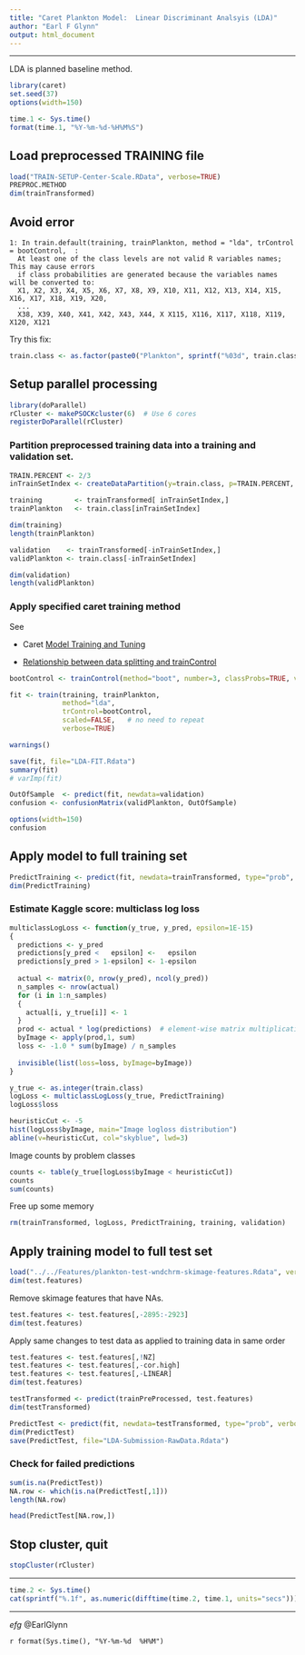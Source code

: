 ```yaml
---
title: "Caret Plankton Model:  Linear Discriminant Analsyis (LDA)"
author: "Earl F Glynn"
output: html_document
---
```


*****

LDA is planned baseline method.

```r
library(caret)
set.seed(37)
options(width=150)
```

```r
time.1 <- Sys.time()
format(time.1, "%Y-%m-%d-%H%M%S")
```

## Load preprocessed TRAINING file

```r
load("TRAIN-SETUP-Center-Scale.RData", verbose=TRUE)
PREPROC.METHOD
dim(trainTransformed)
```
## Avoid error

```
1: In train.default(training, trainPlankton, method = "lda", trControl = bootControl,  :
  At least one of the class levels are not valid R variables names; This may cause errors 
  if class probabilities are generated because the variables names will be converted to: 
  X1, X2, X3, X4, X5, X6, X7, X8, X9, X10, X11, X12, X13, X14, X15, X16, X17, X18, X19, X20, 
  ...
  X38, X39, X40, X41, X42, X43, X44, X X115, X116, X117, X118, X119, X120, X121
```

Try this fix:
```r
train.class <- as.factor(paste0("Plankton", sprintf("%03d", train.class)))
```

## Setup parallel processing

```r
library(doParallel)
rCluster <- makePSOCKcluster(6)  # Use 6 cores
registerDoParallel(rCluster)
```

### Partition preprocessed training data into a training and validation set.

```r
TRAIN.PERCENT <- 2/3
inTrainSetIndex <- createDataPartition(y=train.class, p=TRAIN.PERCENT, list=FALSE)

training        <- trainTransformed[ inTrainSetIndex,]
trainPlankton   <- train.class[inTrainSetIndex]

dim(training)
length(trainPlankton)

validation    <- trainTransformed[-inTrainSetIndex,]
validPlankton <- train.class[-inTrainSetIndex]

dim(validation)
length(validPlankton)
```

### Apply specified caret training method

See 

* Caret [Model Training and Tuning](http://topepo.github.io/caret/training.html)

* [Relationship between data splitting and trainControl](http://stackoverflow.com/questions/14968874/caret-relationship-between-data-splitting-and-traincontrol)

```r
bootControl <- trainControl(method="boot", number=3, classProbs=TRUE, verboseIter=TRUE)

fit <- train(training, trainPlankton, 
             method="lda",  
             trControl=bootControl,
             scaled=FALSE,   # no need to repeat
             verbose=TRUE)

warnings()

save(fit, file="LDA-FIT.Rdata")
summary(fit)
# varImp(fit)

OutOfSample  <- predict(fit, newdata=validation)
confusion <- confusionMatrix(validPlankton, OutOfSample)

options(width=150)
confusion
```

## Apply model to full training set

```r
PredictTraining <- predict(fit, newdata=trainTransformed, type="prob", verbose=TRUE)
dim(PredictTraining)
```

### Estimate Kaggle score:  multiclass log loss
```r
multiclassLogLoss <- function(y_true, y_pred, epsilon=1E-15)
{
  predictions <- y_pred
  predictions[y_pred <   epsilon] <-   epsilon
  predictions[y_pred > 1-epsilon] <- 1-epsilon
  
  actual <- matrix(0, nrow(y_pred), ncol(y_pred))
  n_samples <- nrow(actual)
  for (i in 1:n_samples)
  {
    actual[i, y_true[i]] <- 1
  }
  prod <- actual * log(predictions)  # element-wise matrix multiplication
  byImage <- apply(prod,1, sum)
  loss <- -1.0 * sum(byImage) / n_samples
  
  invisible(list(loss=loss, byImage=byImage))
}
```

```r
y_true <- as.integer(train.class) 
logLoss <- multiclassLogLoss(y_true, PredictTraining)
logLoss$loss

heuristicCut <- -5
hist(logLoss$byImage, main="Image logloss distribution")
abline(v=heuristicCut, col="skyblue", lwd=3)
```

Image counts by problem classes
```r
counts <- table(y_true[logLoss$byImage < heuristicCut])
counts
sum(counts)
```

Free up some memory
```r
rm(trainTransformed, logLoss, PredictTraining, training, validation)
```

## Apply training model to full test set

```r
load("../../Features/plankton-test-wndchrm-skimage-features.Rdata", verbose=TRUE)
dim(test.features)
```

Remove skimage features that have NAs.
```r
test.features <- test.features[,-2895:-2923]
dim(test.features)
```

Apply same changes to test data as applied to training data in same order
```r
test.features <- test.features[,!NZ]
test.features <- test.features[,-cor.high]
test.features <- test.features[,-LINEAR]
dim(test.features)

testTransformed <- predict(trainPreProcessed, test.features)
dim(testTransformed)

PredictTest <- predict(fit, newdata=testTransformed, type="prob", verbose=TRUE)
dim(PredictTest)
save(PredictTest, file="LDA-Submission-RawData.Rdata")
```

### Check for failed predictions
```r
sum(is.na(PredictTest))
NA.row <- which(is.na(PredictTest[,1]))
length(NA.row)

head(PredictTest[NA.row,])

```

## Stop cluster, quit

```r
stopCluster(rCluster)
```

*****

```r
time.2 <- Sys.time()
cat(sprintf("%.1f", as.numeric(difftime(time.2, time.1, units="secs"))), " secs\n")
```

*****

*efg* @EarlGlynn

`r format(Sys.time(), "%Y-%m-%d  %H%M")`
